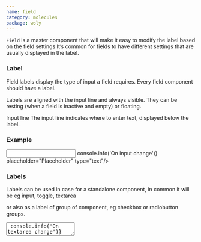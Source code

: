 ```yaml
---
name: field
category: molecules
package: woly
---
```



`Field` is a master component that will make it easy to modify the label based on the field settings 
It’s common for fields to have different settings that are usually displayed in the label.

### Label

Field labels display the type of input a field requires. 
Every field component should have a label.

Labels are aligned with the input line and always visible. 
They can be resting (when a field is inactive and empty) or floating.

Input line
The input line indicates where to enter text, displayed below the label.

### Example

<Playground>
  <Field label="Label">
    <Input
      variant="default"
      name="name"
      onChange={(event) => console.info('On input change')}
      placeholder="Placeholder"
      type="text"/>
  </Field>
</Playground>

### Labels

Labels can be used in case for a standalone component, in common it will be eg input, toggle, textarea 

or also as a label of group of component, eg checkbox or radiobutton groups.

<Playground size="S">
  <Field label="Label of group">
    <Checkbox text="Item text" variant="default" />
    <Checkbox text="Item text" variant="default" />
    <Checkbox text="Item text" variant="default" />
  </Field>
</Playground> 
<Playground size="S">
  <Field label='Label for a standalone component' variant="default">
    <TextArea
      name="name"
      placeholder="TextArea"
      onChange={() => console.info('On textarea change')}
      variant="default"
      overflow="hidden"
      isDisabled
    />
  </Field>
  <Field label='Label for input'>
    <InputPassword
      iconHidden={<ClosedEyeIcon />}
      iconOpen={<OpenedEyeIcon />}
      name="input"
      onChange={() => console.info('change')}
      placeholder="Enter password"
      variant="default"    
    />
  </Field>
</Playground> 

Labels and children component can be replaced in row
<Playground size="S">
  <Field label='Label of set' isRow>
    <Checkbox text="Item text" variant="default" />
    <Checkbox text="Item text" variant="default" />
    <Checkbox text="Item text" variant="default" />
  </Field>
  <State initial={false} change={(i) => !i}>
    {(value, change) => (
      <Field label='Label of item' isRow>
        <Toggle
          isChecked={value}
          onChange={change}
          id="roundOne"
          variant="round"/>
      </Field>
    )}
  </State>
</Playground>

 or in column variants

<Playground size="S">
  <Field label='Label of set'>
      <Checkbox text="Item text" variant="default" />
      <Checkbox text="Item text" variant="default" />
      <Checkbox text="Item text" variant="default" />
    </Field>
  <State initial={false} change={(i) => !i}>
    {(value, change) => (
      <Field label='Label of item'>
        <Toggle
          isChecked={value}
          onChange={change}
          id="roundOne"
          variant="round"/>
      </Field>
    )}
  </State>
</Playground>

### Kinds 

| Name       | Description                                                 |
| ---------- | ----------------------------------------------------------- |
| `Field `   | Base Field. Useful for creating a new kind of Field         |

### Props

| Name          | Type                  | Default     | Description                                                      |
| ------------- | --------------------- | ----------- | ---------------------------------------------------------------- |
| `isDisabled`  | `boolean`             |             | HTML disabled attribute                                          |
| `children`    | `React.ReactNode`     |             | Trigger element of Popover                                       |
| `label`       | `React.ReactNode`     |             | Text appeared on the button                                      |
| `isRow`       | `boolean`             |             | The row attribute specifies direction of label and component     |
| `variant`     | `string`              | `'default'` | Variant prop to style component                                  |

